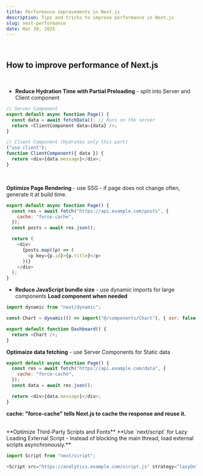 ```yaml
---
title: Performance improvements in Next.js
description: Tips and tricks to improve performance in Next.js
slug: next-performance
date: Mar 30, 2025
---
```


<br />

## How to improve performance of Next.js

<br />

- **Reduce Hydration Time with Partial Preloading** - split into Server and Client component

```js
// Server Component
export default async function Page() {
  const data = await fetchData(); // Runs on the server
  return <ClientComponent data={data} />;
}

// Client Component (Hydrates only this part)
("use client");
function ClientComponent({ data }) {
  return <div>{data.message}</div>;
}
```

<br />

**Optimize Page Rendering** - use SSG - if page does not change often, generate it at build time.

```js
export default async function Page() {
  const res = await fetch("https://api.example.com/posts", {
    cache: "force-cache",
  });
  const posts = await res.json();

  return (
    <div>
      {posts.map((p) => (
        <p key={p.id}>{p.title}</p>
      ))}
    </div>
  );
}
```

- **Reduce JavaScript bundle size** - use dynamic imports for large components
  **Load component when needed**

```js
import dynamic from "next/dynamic";

const Chart = dynamic(() => import("@/components/Chart"), { ssr: false });

export default function Dashboard() {
  return <Chart />;
}
```

**Optimaize data fetching** - use Server Components for Static data

```js
export default async function Page() {
  const res = await fetch("https://api.example.com/data", {
    cache: "force-cache",
  });
  const data = await res.json();

  return <div>{data.message}</div>;
}
```

**cache: "force-cache" tells Next.js to cache the response and reuse it.**

<br />
**Optimize Third-Party Scripts and Fonts** **Use `next/script` for Lazy Loading
External Script - Instead of blocking the main thread, load external scripts
asynchronously.**

```js
import Script from "next/script";

<Script src="https://analytics.example.com/script.js" strategy="lazyOnload" />;
```
